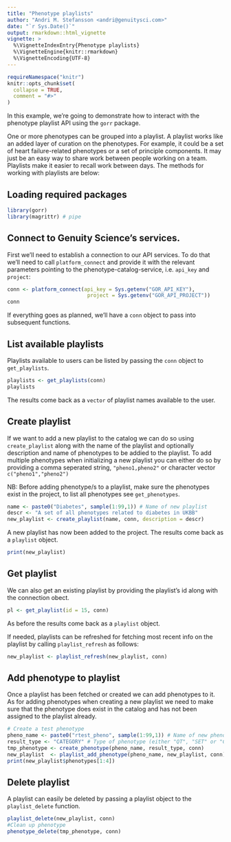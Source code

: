 ```yaml
---
title: "Phenotype playlists"
author: "Andri M. Stefansson <andri@genuitysci.com>"
date: "`r Sys.Date()`"
output: rmarkdown::html_vignette
vignette: >
  %\VignetteIndexEntry{Phenotype playlists}
  %\VignetteEngine{knitr::rmarkdown}
  %\VignetteEncoding{UTF-8}
---
```


```r
requireNamespace("knitr")
knitr::opts_chunk$set(
  collapse = TRUE,
  comment = "#>"
)
```


In this example, we're going to demonstrate how to interact with the phenotype playlist API using the `gorr` package.

One or more phenotypes can be grouped into a playlist. A playlist works like an added layer of curation on the phenotypes. For example, it could be a set of heart failure-related phenotypes or a set of principle components. It may just be an easy way to share work between people working on a team. Playlists make it easier to recall work between days. The methods for working with playlists are below:

## Loading required packages

```r
library(gorr)
library(magrittr) # pipe
```

## Connect to Genuity Science's services.

First we'll need to establish a connection to our API services. To do that we'll need to call `platform_connect` and provide it with the relevant parameters pointing to the phenotype-catalog-service, i.e. `api_key` and `project`:


```r
conn <- platform_connect(api_key = Sys.getenv("GOR_API_KEY"),
                          project = Sys.getenv("GOR_API_PROJECT"))
conn
```

If everything goes as planned, we'll have a `conn` object to pass into subsequent functions.


## List available playlists

Playlists available to users can be listed by passing the `conn` object to `get_playlists`.

```r
playlists <- get_playlists(conn)
playlists
```

The results come back as a `vector` of playlist names available to the user.


## Create playlist

If we want to add a new playlist to the catalog we can do so using `create_playlist` along with the name of the playlist and optionally description and name of phenotypes to be addied to the playlist.
To add multiple phenotypes when initializing a new playlist you can either do so by providing a comma seperated string, `"pheno1,pheno2"` or character vector `c("pheno1","pheno2")`

NB: Before adding phenotype/s to a playlist, make sure the phenotypes exist in the project, to list all phenotypes see `get_phenotypes`.

```r
name <- paste0("Diabetes", sample(1:99,1)) # Name of new playlist
descr <- "A set of all phenotypes related to diabetes in UKBB"
new_playlist <- create_playlist(name, conn, description = descr)
```

A new playlist has now been added to the project. The results come back as a `playlist` object.

```r
print(new_playlist)
```

## Get playlist

We can also get an existing playlist by providing the playlist's id along with the connection obect.
```r
pl <- get_playlist(id = 15, conn)
```

As before the results come back as a `playlist` object.

If needed, playlists can be refreshed for fetching most recent info on the playlist by calling `playlist_refresh` as follows:

```r
new_playlist <- playlist_refresh(new_playlist, conn)
```

## Add phenotype to playlist

Once a playlist has been fetched or created we can add phenotypes to it. As for adding phenotypes when creating a new playlist we need to make sure that the phenotype does exist in the catalog and has not been assigned to the playlist already.

```r
# Create a test phenotype 
pheno_name <- paste0("rtest_pheno", sample(1:99,1)) # Name of new phenotype
result_type <- "CATEGORY" # Type of phenotype (either "QT", "SET" or "CATEGORY")
tmp_phenotype <- create_phenotype(pheno_name, result_type, conn)
new_playlist  <- playlist_add_phenotype(pheno_name, new_playlist, conn)
print(new_playlist$phenotypes[1:4])
```


## Delete playlist

A playlist can easily be deleted by passing a playlist object to the `playlist_delete` function.

```r
playlist_delete(new_playlist, conn)
#Clean up phenotype
phenotype_delete(tmp_phenotype, conn)
```
